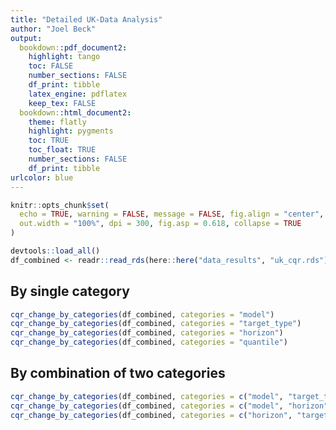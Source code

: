 ```yaml
---
title: "Detailed UK-Data Analysis"
author: "Joel Beck"
output:
  bookdown::pdf_document2:
    highlight: tango
    toc: FALSE
    number_sections: FALSE
    df_print: tibble
    latex_engine: pdflatex
    keep_tex: FALSE
  bookdown::html_document2:
    theme: flatly
    highlight: pygments
    toc: TRUE
    toc_float: TRUE
    number_sections: FALSE
    df_print: tibble
urlcolor: blue
---
```


```r
knitr::opts_chunk$set(
  echo = TRUE, warning = FALSE, message = FALSE, fig.align = "center",
  out.width = "100%", dpi = 300, fig.asp = 0.618, collapse = TRUE
)
```

```r
devtools::load_all()
df_combined <- readr::read_rds(here::here("data_results", "uk_cqr.rds"))
```

## By single category

```r
cqr_change_by_categories(df_combined, categories = "model")
cqr_change_by_categories(df_combined, categories = "target_type")
cqr_change_by_categories(df_combined, categories = "horizon")
cqr_change_by_categories(df_combined, categories = "quantile")
```

## By combination of two categories

```r
cqr_change_by_categories(df_combined, categories = c("model", "target_type"))
cqr_change_by_categories(df_combined, categories = c("model", "horizon"))
cqr_change_by_categories(df_combined, categories = c("horizon", "target_type"))
```
